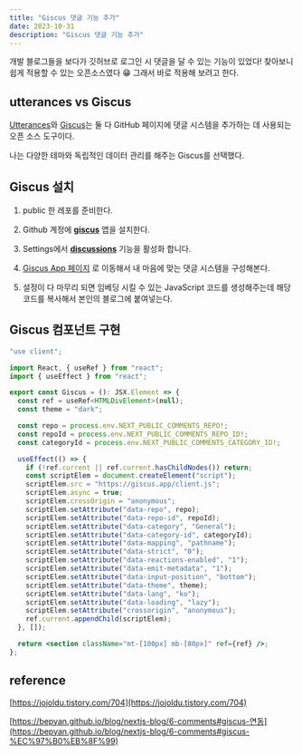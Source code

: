 ```yaml
---
title: "Giscus 댓글 기능 추가"
date: 2023-10-31
description: "Giscus 댓글 기능 추가"
---
```


개발 블로그들을 보다가 깃허브로 로그인 시 댓글을 달 수 있는 기능이 있었다! 찾아보니 쉽게 적용할 수 있는 오픈소스였다 😁 그래서 바로 적용해 보려고 한다.

## **utterances vs Giscus**

[Utterances](https://utteranc.es/)와 [Giscus](https://giscus.app/ko)는 둘 다 GitHub 페이지에 댓글 시스템을 추가하는 데 사용되는 오픈 소스 도구이다.

나는 다양한 테마와 독립적인 데이터 관리를 해주는 Giscus를 선택했다.

## **Giscus 설치**

1. public 한 레포를 준비한다.

2. Github 계정에 **[giscus](https://github.com/apps/giscus)** 앱을 설치한다.

3. Settings에서 **[discussions](<https://bepyan.github.io/blog/nextjs-blog/(https://docs.github.com/en/repositories/managing-your-repositorys-settings-and-features/enabling-features-for-your-repository/enabling-or-disabling-github-discussions-for-a-repository).>)** 기능을 활성화 합니다.

4. [Giscus App 페이지](https://giscus.app/) 로 이동해서 내 마음에 맞는 댓글 시스템을 구성해본다.

5. 설정이 다 마무리 되면 임베딩 시킬 수 있는 JavaScript 코드를 생성해주는데 해당 코드를 복사해서 본인의 블로그에 붙여넣는다.

## **Giscus 컴포넌트 구현**

```jsx
"use client";

import React, { useRef } from "react";
import { useEffect } from "react";

export const Giscus = (): JSX.Element => {
  const ref = useRef<HTMLDivElement>(null);
  const theme = "dark";

  const repo = process.env.NEXT_PUBLIC_COMMENTS_REPO!;
  const repoId = process.env.NEXT_PUBLIC_COMMENTS_REPO_ID!;
  const categoryId = process.env.NEXT_PUBLIC_COMMENTS_CATEGORY_ID!;

  useEffect(() => {
    if (!ref.current || ref.current.hasChildNodes()) return;
    const scriptElem = document.createElement("script");
    scriptElem.src = "https://giscus.app/client.js";
    scriptElem.async = true;
    scriptElem.crossOrigin = "anonymous";
    scriptElem.setAttribute("data-repo", repo);
    scriptElem.setAttribute("data-repo-id", repoId);
    scriptElem.setAttribute("data-category", "General");
    scriptElem.setAttribute("data-category-id", categoryId);
    scriptElem.setAttribute("data-mapping", "pathname");
    scriptElem.setAttribute("data-strict", "0");
    scriptElem.setAttribute("data-reactions-enabled", "1");
    scriptElem.setAttribute("data-emit-metadata", "1");
    scriptElem.setAttribute("data-input-position", "bottom");
    scriptElem.setAttribute("data-theme", theme);
    scriptElem.setAttribute("data-lang", "ko");
    scriptElem.setAttribute("data-loading", "lazy");
    scriptElem.setAttribute("crossorigin", "anonymous");
    ref.current.appendChild(scriptElem);
  }, []);

  return <section className="mt-[100px] mb-[80px]" ref={ref} />;
};
```

## reference

[https://jojoldu.tistory.com/704](https://jojoldu.tistory.com/704)

[https://bepyan.github.io/blog/nextjs-blog/6-comments#giscus-연동](https://bepyan.github.io/blog/nextjs-blog/6-comments#giscus-%EC%97%B0%EB%8F%99)
